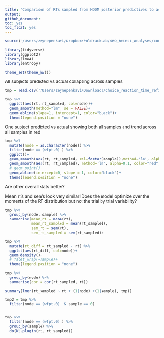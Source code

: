 ```yaml
---
title: 'Comparison of RTs sampled from HDDM posterior predictives to actual RTs'
output:
github_document:
toc: yes
toc_float: yes
---
```


```r
source('/Users/zeynepenkavi/Dropbox/PoldrackLab/SRO_Retest_Analyses/code/helper_functions/sem.R')

library(tidyverse)
library(ggplot2)
library(lme4)
library(entropy)

theme_set(theme_bw())
```

All subjects predicted vs actual collapsing across samples

```r
tmp = read.csv('/Users/zeynepenkavi/Downloads/choice_reaction_time_refit_hierarchical_ppc_data_10.csv')

tmp %>%
  ggplot(aes(rt, rt_sampled, col=node))+
  geom_smooth(method="lm", se = FALSE)+
  geom_abline(slope=1, intercept=1, color="black")+
  theme(legend.position = "none")
```

One subject predicted vs actual showing both all samples and trend across all samples in red

```r
tmp %>%
  mutate(node = as.character(node)) %>%
  filter(node =='(wfpt.0)') %>%
  ggplot()+
  geom_smooth(aes(rt, rt_sampled, col=factor(sample)),method='lm', alpha=0.1)+
  geom_smooth(aes(rt, rt_sampled), method='lm', alpha=0.1, color="red", linetype= "dashed", size=2)+
  # geom_point()+
  geom_abline(intercept=0, slope = 1, color="black")+
  theme(legend.position = "none")
```

Are other overall stats better?

Mean rt's and sem's look very similar!
Does the model optimize over the moments of the RT distribution but not the trial by trial variability?


```r
tmp %>% 
  group_by(node, sample) %>%
  summarise(mean_rt = mean(rt),
            mean_rt_sampled = mean(rt_sampled), 
            sem_rt = sem(rt),
            sem_rt_sampled = sem(rt_sampled))
```

```r
tmp %>%
  mutate(rt_diff = rt_sampled - rt) %>%
  ggplot(aes(rt_diff, col=node))+
  geom_density()+
  # facet_wrap(~sample)+
  theme(legend.position = "none")
```

```r
tmp %>%
  group_by(node) %>%
  summarise(cor = cor(rt_sampled, rt))
```

```r
summary(lmer(rt_sampled ~ rt + (1|node) +(1|sample), tmp))
```

```r
tmp2 = tmp %>%
  filter(node =='(wfpt.0)' & sample == 0)


tmp %>%
  filter(node =='(wfpt.0)') %>%
  group_by(sample) %>%
  do(KL.plugin(rt, rt_sampled))

```
